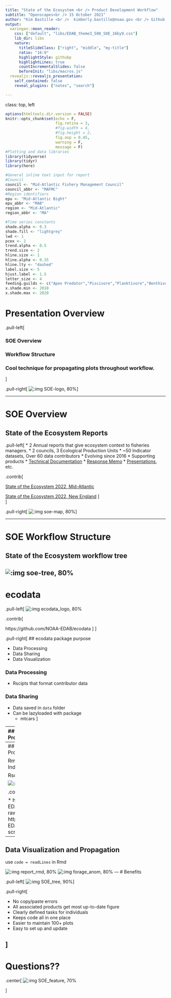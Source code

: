 ```yaml
---
title: "State of the Ecosystem <br /> Product Development Workflow"
subtitle: "Openscapes<br /> 15 October 2021"
author: "Kim Bastille <br />  kimberly.bastille@noaa.gov <br /> Github: @kimberly-bastille <br /> Twitter: @swimbastille"
output:
  xaringan::moon_reader:
    css: ["default", "libs/EDAB_theme3_508_SOE_16by9.css"]
    lib_dir: libs
    nature:
      titleSlideClass: ["right", "middle", "my-title"]
      ratio: "16:9"
      highlightStyle: githubp
      highlightLines: true
      countIncrementalSlides: false
      beforeInit: "libs/macros.js"
  revealjs::revealjs_presentation:
    self_contained: false
    reveal_plugins: ["notes", "search"]

---
```

class: top, left

```r
options(htmltools.dir.version = FALSE)
knitr::opts_chunk$set(echo = F,
                      fig.retina = 3,
                      #fig.width = 4,
                      #fig.height = 2,
                      fig.asp = 0.45,
                      warning = F,
                      message = F)
#Plotting and data libraries
library(tidyverse)
library(tidyr)
library(here)

#General inline text input for report
#Council
council <- "Mid-Atlantic Fishery Management Council"
council_abbr <- "MAFMC"
#Region identifiers
epu <- "Mid-Atlantic Bight"
epu_abbr <- "MAB"
region <- "Mid-Atlantic"
region_abbr <- "MA" 

#Time series constants
shade.alpha <- 0.3
shade.fill <- "lightgrey"
lwd <- 1
pcex <- 2
trend.alpha <- 0.5
trend.size <- 2
hline.size <- 1
hline.alpha <- 0.35
hline.lty <- "dashed"
label.size <- 5
hjust.label <- 1.5
letter_size <- 4
feeding.guilds <- c("Apex Predator","Piscivore","Planktivore","Benthivore","Benthos")
x.shade.min <- 2010
x.shade.max <- 2020
```

# Presentation Overview
.pull-left[

### SOE Overview

### Workflow Structure

### Cool technique for propagating plots throughout workflow.

]

.pull-right[
![:img SOE-logo, 80%](EDAB_images/SOE_logo.png)
]


---


# SOE Overview 

## State of the Ecosystem Reports
.pull-left[
* 2 Annual reports that give ecosystem context to fisheries managers.
* 2 councils, 3 Ecological Production Units
* ~50 Indicator datasets, Over 60 data contributors
* Evolving since 2016
* Supporting products
  * [Technical Documentation](https://github.com/NOAA-EDAB/tech-doc) 
  * [Response Memo](https://github.com/NOAA-EDAB/memos/tree/master/SOE-response-memo)
  * [Presentations](https://github.com/NOAA-EDAB/presentations), etc.

.contrib[

[State of the Ecosystem 2022, Mid-Atlantic](https://apps-nefsc.fisheries.noaa.gov/rcb/publications/SOE-MAFMC-2021-508-Final.pdf)

[State of the Ecosystem 2022, New England](https://apps-nefsc.fisheries.noaa.gov/rcb/publications/SOE-NAFMC-2021-508-Final.pdf)
]  
]

.pull-right[
![:img soe-map, 80%](EDAB_images/SOE_map.jpg)
]



---

# SOE Workflow Structure

## State of the Ecosystem workflow tree

![:img soe-tree, 80%](EDAB_images/SOE_workflow_tree.png)
---
# ecodata

.pull-left[
![:img ecodata_logo, 80%](EDAB_images/ecodata_logo.png)

.contrib[

https://github.com/NOAA-EDAB/ecodata
]
]

.pull-right[
## ecodata package purpose

* Data Processing
* Data Sharing
* Data Visualization

### Data Processing
* Rscipts that format contributor data

### Data Sharing
* Data saved in `data` folder
* Can be lazyloaded with package
  * mtcars
]

---
## Data Visualization and Propagation

Plots built in Visualization.Rmd 

```r

```

.contrib[

https://noaa-edab.github.io/ecodata/macrofauna_MAB#Forage_Anomaly
]

---
## Data Visualization and Propagation

Rmd Code Chunks converted to Individual R scripts

Rscripts stored on github

![:img ecodata_snap, 70%](EDAB_images/ecodata_screen_shot.PNG)


.contrib[

* https://github.com/NOAA-EDAB/ecodata/blob/master/data-raw/code_chunks_to_scripts.R
* https://github.com/NOAA-EDAB/ecodata/tree/master/chunk-scripts
]

---
## Data Visualization and Propagation

use `code = readLines` in Rmd

![:img report_rmd, 80%](EDAB_images/report_RMD.PNG)
![:img forage_anom, 80%](EDAB_images/forage_anomaly.png)
---
# Benefits

.pull-left[
![:img SOE_tree, 90%](EDAB_images/soe_blank_tree.PNG)
]

.pull-right[

* No copy/paste errors
<br />
* All associated products get most up-to-date figure
<br />
* Clearly defined tasks for individuals
<br />
* Keeps code all in one place
<br />
* Easier to maintain 100+ plots
<br />
* Easy to set up and update

]
---
# Questions??

.center[
![:img SOE_feature, 70%](EDAB_images/SOE_feature_image.png)

]